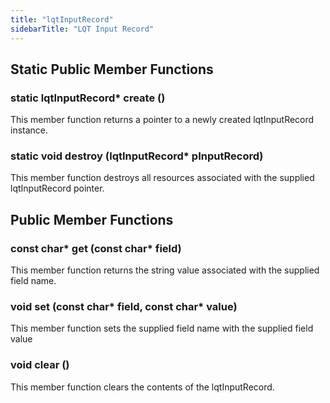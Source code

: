 ```yaml
---
title: "lqtInputRecord"
sidebarTitle: "LQT Input Record"
---
```


## Static Public Member Functions

### static lqtInputRecord\* create ()

This member function returns a pointer to a newly created lqtInputRecord instance.

### static void destroy (lqtInputRecord\* pInputRecord)

This member function destroys all resources associated with the supplied lqtInputRecord pointer.

## Public Member Functions

### const char* get (const char* field)

This member function returns the string value associated with the supplied field name.

### void set (const char* field, const char* value)

This member function sets the supplied field name with the supplied field value

### void clear ()

This member function clears the contents of the lqtInputRecord.
